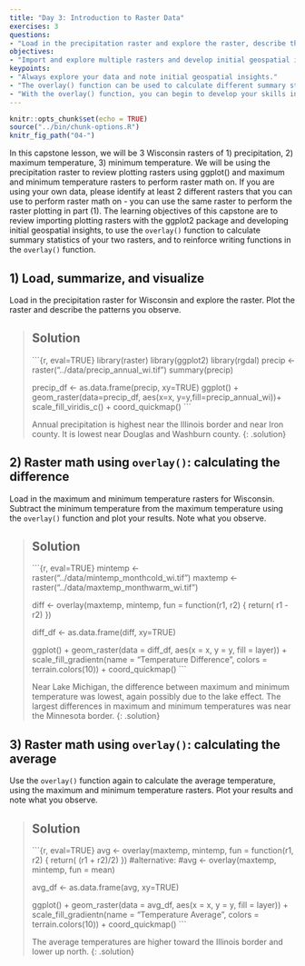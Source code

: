 ---
title: "Day 3: Introduction to Raster Data"
exercises: 3
questions:
- "Load in the precipitation raster and explore the raster, describe the patterns you observe. Load in the maximum and minimum temperature rasters and perform raster math."
objectives:
- "Import and explore multiple rasters and develop initial geospatial insights.  Use raster math to to calculate different summary statistics."
keypoints:
- "Always explore your data and note initial geospatial insights."
- "The overlay() function can be used to calculate different summary statistics for your raster."
- "With the overlay() function, you can begin to develop your skills in writing functions."
---

```{r setup, include=FALSE}
knitr::opts_chunk$set(echo = TRUE)
source("../bin/chunk-options.R")
knitr_fig_path("04-")
```


In this capstone lesson, we will be 3 Wisconsin rasters of 1) precipitation, 2) maximum temperature, 3) minimum temperature. We will be using the precipitation raster to review plotting rasters using ggplot() and maximum and minimum temperature rasters to perform raster math on. If you are using your own data, please identify at least 2 different rasters that you can use to perform raster math on - you can use the same raster to perform the raster plotting in part (1). The learning objectives of this capstone are to review importing plotting rasters with the ggplot2 package and developing initial geospatial insights, to use the `overlay()` function to calculate summary statistics of your two rasters, and to reinforce writing functions in the `overlay()` function.


## 1) Load, summarize, and visualize


Load in the precipitation raster for Wisconsin and explore the raster. Plot the raster and describe the patterns you observe.

> ## Solution
> ```{r, eval=TRUE}
> library(raster)
> library(ggplot2)
> library(rgdal)
> precip <- raster("../data/precip_annual_wi.tif")
> summary(precip)
>
> precip_df <- as.data.frame(precip, xy=TRUE)
> ggplot() +
>  geom_raster(data=precip_df,
>              aes(x=x, y=y,fill=precip_annual_wi))+
>  scale_fill_viridis_c() +
>  coord_quickmap()
> ```
> 
> Annual precipitation is highest near the Illinois border and near Iron county. It is lowest near Douglas and Washburn county.
{: .solution}



## 2) Raster math using `overlay()`: calculating the difference

Load in the maximum and minimum temperature rasters  for Wisconsin. Subtract the minimum temperature from the maximum temperature using the `overlay()` function and plot your results. Note what you observe.


> ## Solution
> ```{r, eval=TRUE}
> mintemp <- raster("../data/mintemp_monthcold_wi.tif")
> maxtemp <- raster("../data/maxtemp_monthwarm_wi.tif")
> 
> diff <- overlay(maxtemp, mintemp,
>                        fun = function(r1, r2) { return( r1 - r2) })
> 
> diff_df <- as.data.frame(diff, xy=TRUE)
> 
> ggplot() +
>   geom_raster(data = diff_df, 
>               aes(x = x, y = y, fill = layer)) + 
>   scale_fill_gradientn(name = "Temperature Difference", colors = terrain.colors(10)) + 
>   coord_quickmap()
> ```
> 
> Near Lake Michigan, the difference between maximum and minimum temperature was lowest, again possibly due to the lake effect. The largest differences in maximum and minimum temperatures was near the Minnesota border.
{: .solution}




## 3) Raster math using `overlay()`: calculating the average

Use the `overlay()` function again to calculate the average temperature, using the maximum and minimum temperature rasters. Plot your results and note what you observe.


> ## Solution
> ```{r, eval=TRUE}
> avg <- overlay(maxtemp, mintemp, 
>               fun = function(r1, r2) { return( (r1 + r2)/2) })
> #alternative:
> #avg <- overlay(maxtemp, mintemp, fun = mean)
>
> avg_df <- as.data.frame(avg, xy=TRUE)
> 
> ggplot() +
>   geom_raster(data = avg_df, 
>               aes(x = x, y = y, fill = layer)) + 
>   scale_fill_gradientn(name = "Temperature Average", colors = terrain.colors(10)) + 
>   coord_quickmap()
> ```
> 
> The average temperatures are higher toward the Illinois border and lower up north.
{: .solution}



